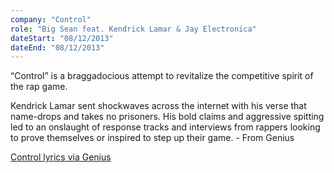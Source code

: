 ```yaml
---
company: "Control"
role: "Big Sean feat. Kendrick Lamar & Jay Electronica"
dateStart: "08/12/2013"
dateEnd: "08/12/2013"
---
```



“Control” is a braggadocious attempt to revitalize the competitive spirit of the rap game.

Kendrick Lamar sent shockwaves across the internet with his verse that name-drops and takes no prisoners. His bold claims and aggressive spitting led to an onslaught of response tracks and interviews from rappers looking to prove themselves or inspired to step up their game. - From Genius

<YouTube id="https://www.youtube.com/watch?v=xufJHc2EdBA" />

[Control lyrics via Genius](https://genius.com/Big-sean-control-lyrics)
